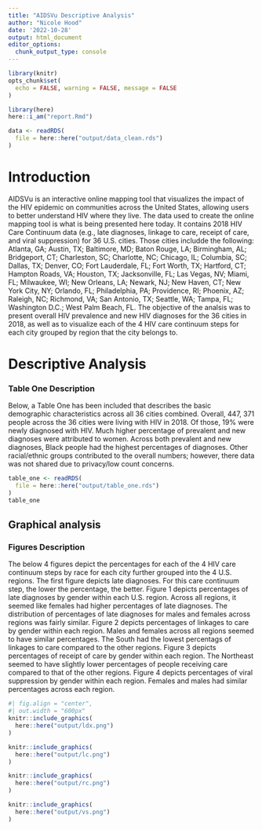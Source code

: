 ```yaml
---
title: "AIDSVu Descriptive Analysis"
author: "Nicole Hood"
date: '2022-10-28'
output: html_document
editor_options: 
  chunk_output_type: console
---
```


```r
library(knitr)
opts_chunk$set(
  echo = FALSE, warning = FALSE, message = FALSE
)
```

```r
library(here)
here::i_am("report.Rmd")

data <- readRDS(
  file = here::here("output/data_clean.rds")
)
```

# Introduction 
AIDSVu is an interactive online mapping tool that visualizes the impact of the HIV epidemic on communities across the United States, allowing users to better understand HIV where they live. The data used to create the online mapping tool is what is being presented here today. It contains 2018 HIV Care Continuum data (e.g., late diagnoses, linkage to care, receipt of care, and viral suppression) for 36 U.S. cities. Those cities includde the following: Atlanta, GA; Austin, TX; Baltimore, MD; Baton Rouge, LA; Birmingham, AL; Bridgeport, CT; Charleston, SC; Charlotte, NC; Chicago, IL; Columbia, SC; Dallas, TX; Denver, CO; Fort Lauderdale, FL; Fort Worth, TX; Hartford, CT; Hampton Roads, VA; Houston, TX; Jacksonville, FL; Las Vegas, NV; Miami, FL; Milwaukee, WI; New Orleans, LA; Newark, NJ; New Haven, CT; New York City, NY; Orlando, FL; Philadelphia, PA; Providence, RI; Phoenix, AZ; Raleigh, NC; Richmond, VA; San Antonio, TX; Seattle, WA; Tampa, FL; Washington D.C.; West Palm Beach, FL. The objective of the analsis was to present overall HIV prevalence and new HIV diagnoses for the 36 cities in 2018, as well as to visualize each of the 4 HIV care continuum steps for each city grouped by region that the city belongs to.

# Descriptive Analysis

### Table One Description
Below, a Table One has been included that describes the basic demographic characteristics across all 36 cities combined. Overall, 447, 371 people across the 36 cities were living with HIV in 2018. Of those, 19% were newly diagnosed with HIV. Much higher percentage of prevalent and new diagnoses were attributed to women. Across both prevalent and new diagnoses, Black people had the highest percentages of diagnoses. Other racial/ethnic groups contributed to the overall numbers; however, there data was not shared due to privacy/low count concerns. 

```r
table_one <- readRDS(
  file = here::here("output/table_one.rds")
)
table_one
```

## Graphical analysis

### Figures Description
The below 4 figures depict the percentages for each of the 4 HIV care continuum steps by race for each city further grouped into the 4 U.S. regions. The first figure depicts late diagnoses. For this care continuum step, the lower the percentage, the better. Figure 1 depicts percentages of late diagnoses by gender within each U.S. region. Across all regions, it seemed like females had higher percentages of late diagnoses. The distribution of percentages of late diagnoses for males and females across regions was fairly similar. Figure 2 depicts percentages of linkages to care by gender within each region. Males and females across all regions seemed to have similar percentages. The South had the lowest percentags of linkages to care compared to the other regions. Figure 3 depicts percentages of receipt of care by gender within each region. The Northeast seemed to have slightly lower percentages of people receiving care compared to that of the other regions. Figure 4 depicts percentages of viral suppression by gender within each region. Females and males had similar percentages across each region.

```r
#| fig.align = "center",
#| out.width = "600px"
knitr::include_graphics(
  here::here("output/ldx.png")
)

knitr::include_graphics(
  here::here("output/lc.png")
)

knitr::include_graphics(
  here::here("output/rc.png")
)

knitr::include_graphics(
  here::here("output/vs.png")
)
```

